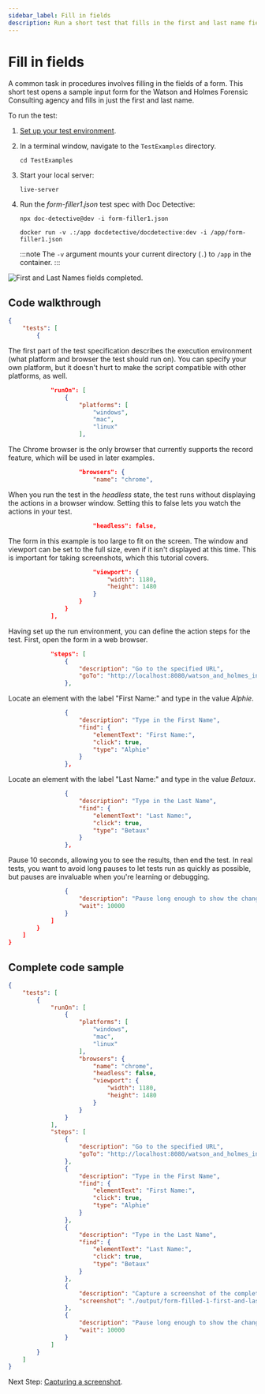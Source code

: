 ```yaml
---
sidebar_label: Fill in fields
description: Run a short test that fills in the first and last name fields in a form.
---
```



# Fill in fields

A common task in procedures involves filling in the fields of a form. This short test opens a sample input form for the Watson and Holmes Forensic Consulting agency and fills in just the first and last name.

To run the test:

1. [Set up your test environment](./set-up-your-test-environment).
2. In a terminal window, navigate to the `TestExamples` directory.
   
   ```shell
   cd TestExamples
   ```

3. Start your local server:

    ```shell
    live-server
    ```

3. Run the _form-filler1.json_ test spec with Doc Detective:

    <Tabs>
      <TabItem value="npx" label="NPX" default>

    ```shell
    npx doc-detective@dev -i form-filler1.json
    ```

      </TabItem>
      <TabItem value="docker" label="Docker">

    ```shell
    docker run -v .:/app docdetective/docdetective:dev -i /app/form-filler1.json
    ```

    :::note
    The `-v` argument mounts your current directory (`.`) to `/app` in the container.
    :::

      </TabItem>
    </Tabs>

![First and Last Names fields completed.](./img/form-filled-1-first-and-last-name.png)

## Code walkthrough

```json
{
    "tests": [
        {
```

The first part of the test specification describes the execution environment (what platform and browser the test should run on). You can specify your own platform, but it doesn't hurt to make the script compatible with other platforms, as well.

```json
            "runOn": [
                {
                    "platforms": [
                        "windows",
                        "mac",
                        "linux"
                    ],
```

The Chrome browser is the only browser that currently supports the record feature, which will be used in later examples.

```json
                    "browsers": {
                        "name": "chrome",
```

When you run the test in the _headless_ state, the test runs without displaying the actions in a browser window. Setting this to false lets you watch the actions in your test.

```json
                        "headless": false,
```

The form in this example is too large to fit on the screen. The window and viewport can be set to the full size, even if it isn't displayed at this time. This is important for taking screenshots, which this tutorial covers.

```json
                        "viewport": {
                            "width": 1180,
                            "height": 1480
                        }
                    }
                }
            ],
```

Having set up the run environment, you can define the action steps for the test. First, open the form in a web browser.

```json
            "steps": [
                {
                    "description": "Go to the specified URL",
                    "goTo": "http://localhost:8080/watson_and_holmes_intake_form.html"
                },
```

Locate an element with the label "First Name:" and type in the value _Alphie_.

```json
                {
                    "description": "Type in the First Name",
                    "find": {
                        "elementText": "First Name:",
                        "click": true,
                        "type": "Alphie"
                    }
                },
```

Locate an element with the label "Last Name:" and type in the value _Betaux_.

```json
                {
                    "description": "Type in the Last Name",
                    "find": {
                        "elementText": "Last Name:",
                        "click": true,
                        "type": "Betaux"
                    }
                },
```

Pause 10 seconds, allowing you to see the results, then end the test. In real tests, you want to avoid long pauses to let tests run as quickly as possible, but pauses are invaluable when you're learning or debugging.

```json
                {
                    "description": "Pause long enough to show the changes.",
                    "wait": 10000
                }
            ]
        }
    ]
}
```

## Complete code sample

```json
{
    "tests": [
        {
            "runOn": [
                {
                    "platforms": [
                        "windows",
                        "mac",
                        "linux"
                    ],
                    "browsers": {
                        "name": "chrome",
                        "headless": false,
                        "viewport": {
                            "width": 1180,
                            "height": 1480
                        }
                    }
                }
            ],
            "steps": [
                {
                    "description": "Go to the specified URL",
                    "goTo": "http://localhost:8080/watson_and_holmes_intake_form.html"
                },
                {
                    "description": "Type in the First Name",
                    "find": {
                        "elementText": "First Name:",
                        "click": true,
                        "type": "Alphie"
                    }
                },
                {
                    "description": "Type in the Last Name",
                    "find": {
                        "elementText": "Last Name:",
                        "click": true,
                        "type": "Betaux"
                    }
                },
                {
                    "description": "Capture a screenshot of the completed form.",
                    "screenshot": "./output/form-filled-1-first-and-last-name.png"
                },
                {
                    "description": "Pause long enough to show the changes.",
                    "wait": 10000
                }
            ]
        }
    ]
}
```
Next Step: [Capturing a screenshot](./capture-screenshot).

